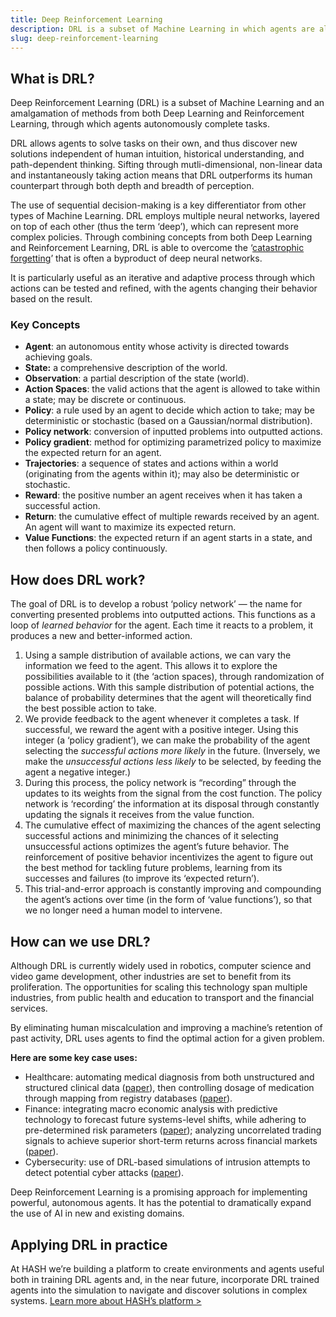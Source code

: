 ```yaml
---
title: Deep Reinforcement Learning
description: DRL is a subset of Machine Learning in which agents are allowed to solve tasks on their own, and thus discover new solutions independent of human intuition.
slug: deep-reinforcement-learning
---
```


## What is DRL?

Deep Reinforcement Learning (DRL) is a subset of Machine Learning and an amalgamation of methods from both Deep Learning and Reinforcement Learning, through which agents autonomously complete tasks.

DRL allows agents to solve tasks on their own, and thus discover new solutions independent of human intuition, historical understanding, and path-dependent thinking. Sifting through mutli-dimensional, non-linear data and instantaneously taking action means that DRL outperforms its human counterpart through both depth and breadth of perception.

The use of sequential decision-making is a key differentiator from other types of Machine Learning. DRL employs multiple neural networks, layered on top of each other (thus the term ‘deep’), which can represent more complex policies. Through combining concepts from both Deep Learning and Reinforcement Learning, DRL is able to overcome the ‘[catastrophic forgetting](https://www.jstor.org/stable/26480357)’ that is often a byproduct of deep neural networks.

It is particularly useful as an iterative and adaptive process through which actions can be tested and refined, with the agents changing their behavior based on the result.

<KeyConcepts>

### Key Concepts

- **Agent**: an autonomous entity whose activity is directed towards achieving goals.
- **State:** a comprehensive description of the world.
- **Observation**: a partial description of the state (world).
- **Action Spaces**: the valid actions that the agent is allowed to take within a state; may be discrete or continuous.
- **Policy**: a rule used by an agent to decide which action to take; may be deterministic or stochastic (based on a Gaussian/normal distribution).
- **Policy network**: conversion of inputted problems into outputted actions.
- **Policy gradient**: method for optimizing parametrized policy to maximize the expected return for an agent.
- **Trajectories**: a sequence of states and actions within a world (originating from the agents within it); may also be deterministic or stochastic.
- **Reward**: the positive number an agent receives when it has taken a successful action.
- **Return**: the cumulative effect of multiple rewards received by an agent. An agent will want to maximize its expected return.
- **Value Functions**: the expected return if an agent starts in a state, and then follows a policy continuously.

</KeyConcepts>

## How does DRL work?

The goal of DRL is to develop a robust ‘policy network’ — the name for converting presented problems into outputted actions. This functions as a loop of _learned behavior_ for the agent. Each time it reacts to a problem, it produces a new and better-informed action.

1.  Using a sample distribution of available actions, we can vary the information we feed to the agent. This allows it to explore the possibilities available to it (the ‘action spaces), through randomization of possible actions. With this sample distribution of potential actions, the balance of probability determines that the agent will theoretically find the best possible action to take.
2.  We provide feedback to the agent whenever it completes a task. If successful, we reward the agent with a positive integer. Using this integer (a ‘policy gradient’), we can make the probability of the agent selecting the _successful actions_ _more likely_ in the future. (Inversely, we make the _unsuccessful actions less likely_ to be selected, by feeding the agent a negative integer.)
3.  During this process, the policy network is “recording” through the updates to its weights from the signal from the cost function. The policy network is ‘recording’ the information at its disposal through constantly updating the signals it receives from the value function.
4.  The cumulative effect of maximizing the chances of the agent selecting successful actions and minimizing the chances of it selecting unsuccessful actions optimizes the agent’s future behavior. The reinforcement of positive behavior incentivizes the agent to figure out the best method for tackling future problems, learning from its successes and failures (to improve its ‘expected return’).
5.  This trial-and-error approach is constantly improving and compounding the agent’s actions over time (in the form of ‘value functions’), so that we no longer need a human model to intervene.

## How can we use DRL?

Although DRL is currently widely used in robotics, computer science and video game development, other industries are set to benefit from its proliferation. The opportunities for scaling this technology span multiple industries, from public health and education to transport and the financial services.

By eliminating human miscalculation and improving a machine’s retention of past activity, DRL uses agents to find the optimal action for a given problem.

**Here are some key case uses:**

- Healthcare: automating medical diagnosis from both unstructured and structured clinical data ([paper](https://arxiv.org/pdf/1908.08796.pdf)), then controlling dosage of medication through mapping from registry databases ([paper](https://arxiv.org/pdf/2008.12333.pdf)).
- Finance: integrating macro economic analysis with predictive technology to forecast future systems-level shifts, while adhering to pre-determined risk parameters ([paper](https://arxiv.org/ftp/arxiv/papers/2004/2004.01509.pdf)); analyzing uncorrelated trading signals to achieve superior short-term returns across financial markets ([paper](https://arxiv.org/ftp/arxiv/papers/1907/1907.04373.pdf)).
- Cybersecurity: use of DRL-based simulations of intrusion attempts to detect potential cyber attacks ([paper](https://arxiv.org/pdf/1906.05799.pdf)).

Deep Reinforcement Learning is a promising approach for implementing powerful, autonomous agents. It has the potential to dramatically expand the use of AI in new and existing domains.

## Applying DRL in practice

At HASH we’re building a platform to create environments and agents useful both in training DRL agents and, in the near future, incorporate DRL trained agents into the simulation to navigate and discover solutions in complex systems. [Learn more about HASH’s platform >](https://hash.ai/platform)
